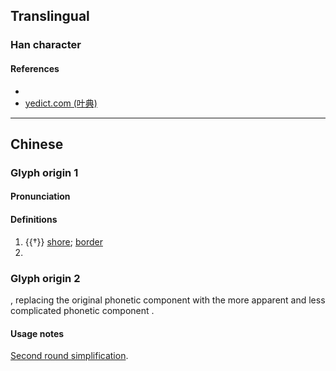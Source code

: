 {{character info/new}}
==Translingual==

===Han character===
{{Han char|rn=85|rad=水|as=06|sn=9|four=38134|canj=ETK|ids=⿰氵关}}

====References====
* {{Han ref|kx=0623.150|dkj=17441|hdz=31616.020|uh=6D42|ud=27970|bh=CF7E|bd=53118}}
* [http://yedict.com/htm/6D/6D42.htm yedict.com (叶典)]

----

==Chinese==

===Glyph origin 1===
{{zh-forms}}

====Pronunciation====
{{zh-pron
|m=yì
|c=jat6
|mc=
|oc=
|ma=
|cat=n,a,v
}}

====Definitions====
{{zh-hanzi}}

# {{†}} [[shore]]; [[border]]
# {{zh-alt-form|泆}}

===Glyph origin 2===
{{Han simp|灌}}, replacing the original phonetic component {{och-l|雚}} with the more apparent and less complicated phonetic component {{zh-l|关|guān}}.
{{zh-see|灌|o}}

====Usage notes====
[[w:Second round of simplified Chinese characters|Second round simplification]].